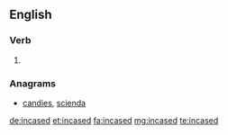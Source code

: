 ==English==

===Verb===
{{head|en}}

# {{en-past of|incase}}

===Anagrams===
* [[candies#English|candies]], [[scienda#English|scienda]]

[[de:incased]]
[[et:incased]]
[[fa:incased]]
[[mg:incased]]
[[te:incased]]